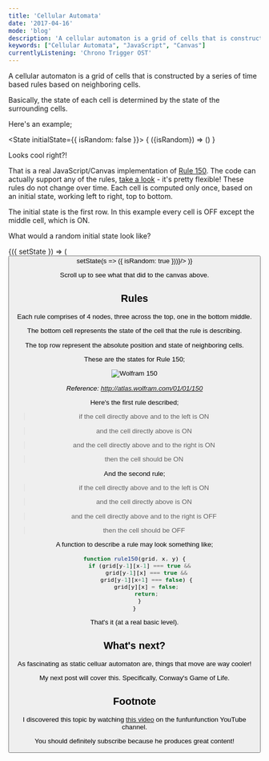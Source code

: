 ```yaml
---
title: 'Cellular Automata'
date: '2017-04-16'
mode: 'blog'
description: 'A cellular automaton is a grid of cells that is constructed by a series of time based rules based on neighboring cells'
keywords: ["Cellular Automata", "JavaScript", "Canvas"]
currentlyListening: 'Chrono Trigger OST'
---
```



A cellular automaton is a grid of cells that is constructed by a series of time based rules based on neighboring cells.

Basically, the state of each cell is determined by the state of the surrounding cells.

Here's an example;

<State initialState={{ isRandom: false }}>
<Observe>
    { ({isRandom}) => (<CellularAutomata isRandom={isRandom} />) }
</Observe>

Looks cool right?!

That is a real JavaScript/Canvas implementation of [Rule 150](http://atlas.wolfram.com/01/01/150/). The code can actually support any of the rules, [take a look](https://github.com/arrwhidev/cellular-automata/blob/master/wolfram.js) - it's pretty flexible! These rules do not change over time. Each cell is computed only once, based on an initial state, working left to right, top to bottom.

The initial state is the first row. In this example every cell is OFF except the middle cell, which is ON.

What would a random initial state look like?

<Observe>
  {({ setState }) => (
    <Button text="Randomize!" onClick={() => setState(s => ({ isRandom: true }))}/>
  )}
</Observe>
</State>

Scroll up to see what that did to the canvas above.

## Rules

Each rule comprises of 4 nodes, three across the top, one in the bottom middle.

The bottom cell represents the state of the cell that the rule is describing.

The top row represent the absolute position and state of neighboring cells.

These are the states for Rule 150;

![Wolfram 150](./wolfram_150.gif)

_Reference: http://atlas.wolfram.com/01/01/150_

Here's the first rule described;

> if the cell directly above and to the left is ON

> and the cell directly above is ON

> and the cell directly above and to the right is ON

> then the cell should be ON

And the second rule;

> if the cell directly above and to the left is ON

> and the cell directly above is ON

> and the cell directly above and to the right is OFF

> then the cell should be OFF


A function to describe a rule may look something like;

 ```js
function rule150(grid, x, y) {
    if (grid[y-1][x-1] === true &&
        grid[y-1][x] === true &&
        grid[y-1][x+1] === false) {
        grid[y][x] = false;
        return;
    }
}
```

That's it (at a real basic level).

## What's next?

As fascinating as static celluar automaton are, things that move are way cooler!

My next post will cover this. Specifically, Conway's Game of Life.

## Footnote

I discovered this topic by watching [this video](https://youtu.be/bc-fVdbjAwk) on the funfunfunction YouTube channel.

You should definitely subscribe because he produces great content!
